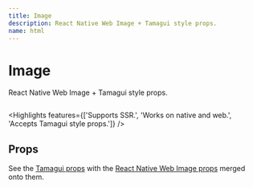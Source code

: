 ```yaml
---
title: Image
description: React Native Web Image + Tamagui style props.
name: html
---
```


# Image

<Description>React Native Web Image + Tamagui style props.</Description>

<HeroContainer>
  <ImageDemo />
</HeroContainer>

```jsx hero template=Image

```

<Highlights
  features={['Supports SSR.', 'Works on native and web.', 'Accepts Tamagui style props.']}
/>

## Props

See the [Tamagui props](/docs/intro/props) with the [React Native Web Image props](https://necolas.github.io/react-native-web/docs/image/) merged onto them.
